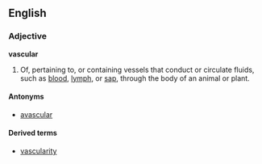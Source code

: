 {{wikipedia}}
==English==
===Adjective===
'''vascular''' 

# {{anatomy}} Of, pertaining to, or containing vessels that conduct or circulate fluids, such as [[blood]], [[lymph]], or [[sap]], through the body of an animal or plant.

====Antonyms====
*[[avascular]]

====Derived terms====
*[[vascularity]]